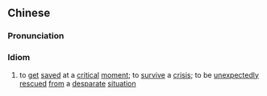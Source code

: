 {{also|绝处逢生}}
==Chinese==
{{zh-forms|s=绝处逢生|type=211}}

===Pronunciation===
{{zh-pron
|m=juéchùféngshēng
|c=zyut6 cyu3 fung4 sang1
|cat=cy
}}

===Idiom===
{{zh-idiom}}

# to [[get]] [[saved]] at a [[critical]] [[moment]]; to [[survive]] a [[crisis]]; to be [[unexpectedly]] [[rescued]] [[from]] a [[desparate]] [[situation]]